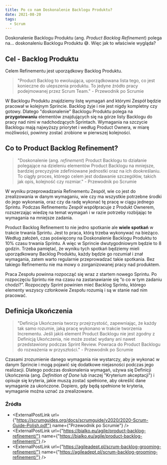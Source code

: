 ```yaml
---
title: Po co nam Doskonalenie Backlogu Produktu?
date: 2021-08-20
tags:
  - Scrum
---
```



Doskonalenie Backlogu Produktu (ang. *Product Backlog Refinement*) polega na... doskonaleniu Backlogu Produktu 😅.
Więc jak to właściwie wygląda?

## Cel - Backlog Produktu

Celem Refinementu jest uporządkowy Backlog Produktu.

> "Product Backlog to ewoluująca, uporządkowana lista tego, co jest konieczne do ulepszenia produktu. To
jedyne źródło pracy podejmowanej przez Scrum Team." - Przewodnik po Scrumie

W Backlogu Produktu znajdziemy listę wymagań and którymi Zespół będzie pracował w kolejnym Sprincie.
Backlog żyje i nie jest nigdy kompletny czy gotowy.
Dlatego "doskonalenie" Backlogu Produktu polega na **przygotowaniu** elementów znajdujących się na górze listy Backlogu do pracy nad nimi w nadchodzących Sprintach.
Wymagania na szczycie Backlogu mają najwyższy priorytet i według Product Ownera, w miarę możliwości, powinny zostać zrobione w pierwszej kolejności.

## Co to Product Backlog Refinement?

> "Doskonalenie (ang. *refinement*) Product Backlogu to
działanie polegające na dzieleniu elementów Product Backlogu na mniejsze, bardziej precyzyjnie
zdefiniowane jednostki oraz na ich dookreślaniu. To ciągły proces, którego celem jest dodawanie
szczegółów, takich jak opis, kolejność czy rozmiar." - Przewodnik po Scrumie

W wyniku przeprowadzania Refinementu Zespół, wie co jest do zrealizowania w danym wymaganiu, wie czy ma wszystkie potrzebne środki do jego wykonania, oraz czy da radę wykonać tę pracę w ciągu jednego Sprintu.
Podczas Refinementu Zespół współpracuje z Produkt Ownerem, rozszerzając wiedzę na temat wymagań i w razie potrzeby rozbijając te wymagania na mniejsze zadania.

Product Backlog Refinement to nie jedno spotkanie ale **wiele spotkań** w trakcie trwania Sprintu.
Jest to praca, którą trzeba wykonywać na bieżąco.
Według założeń, czas poświęcony na Doskonalenie Backlogu Produktu to 10% czasu trwania Sprintu.
A więc w Sprincie dwutygodniowym będzie to 8 godzin.
Trzeba pamiętać, że wyniku tych spotkań będziemy mieli uporządkowany Backlog Produktu, każdy będzie go rozumiał i znał wymagania, zatem warto regularnie przeprowadzać takie spotkania.
Bez takiego Refinementu nie ma mowy o zorganizowanej pracy nad produktem.

Praca Zespołu powinna rozpocząć się wraz z startem nowego Sprintu.
Po rozpoczęciu Sprintu nie ma czasu na zastanawianie się “o co w tym zadaniu chodzi?”.
Rozpoczęty Sprint powinien mieć Backlog Sprintu, którego elementy wszyscy członkowie Zespołu rozumią i są w stanie nad nim pracować.

## Definicja Ukończenia

> "Definicja Ukończenia tworzy przejrzystość, zapewniając, że każdy tak samo rozumie, jaką pracę 
wykonano w trakcie tworzenia Incrementu. Jeśli jakiś element Product Backlogu nie jest zgodny z
Definicją Ukończenia, nie może zostać wydany ani nawet przedstawiony podczas Sprint Review. Powraca
do Product Backlogu do rozważenia w przyszłości." - Przewodnik po Scrumie

Czasami zrozumienie danego wymagania nie wystarczy, aby je wykonać w danym Sprincie i mogą pojawić się dodatkowe niejasności podczas jego realizacji.
Dlatego podczas doskonalenia wymagań, używa się Definicji Ukończenia (ang. *Definition of Done* lub inaczej "Kryterium akceptacji") i opisuje się kryteria, jakie muszą zostać spełnione, aby określić dane wymaganie za ukończone. Dopiero, gdy będą spełnione te kryteria, wymaganie można uznać za zrealizowane.

### Źródła

- <ExternalPostLink url={"https://scrumguides.org/docs/scrumguide/v2020/2020-Scrum-Guide-Polish.pdf"} name={"Przewodnik po Scrumie"} />
- <ExternalPostLink url={"https://bialko.eu/agile/product-backlog-refinement/"} name={"https://bialko.eu/agile/product-backlog-refinement/"} />
- <ExternalPostLink url={"https://agileadept.pl/scrum-backlog-grooming-refinement/"} name={"https://agileadept.pl/scrum-backlog-grooming-refinement/"} />
